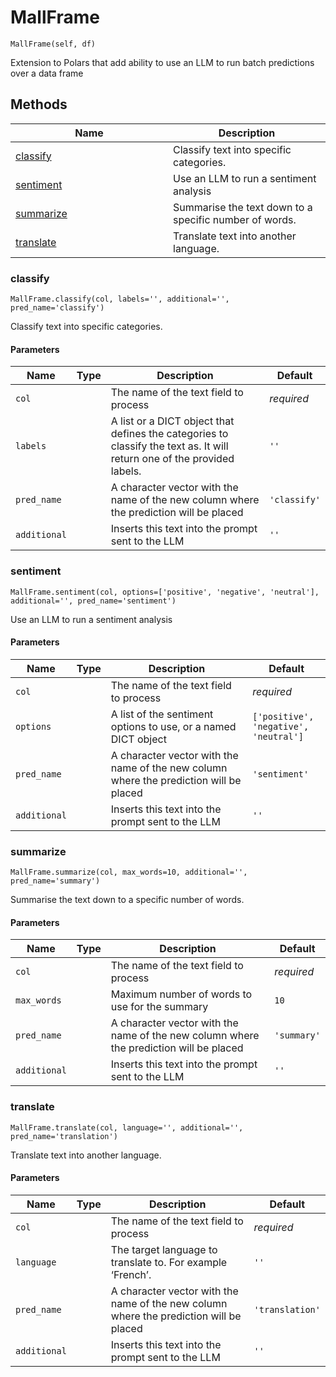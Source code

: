 # MallFrame { #mall.MallFrame }

`MallFrame(self, df)`

Extension to Polars that add ability to use
an LLM to run batch predictions over a data frame

## Methods

| Name | Description |
| --- | --- |
| [classify](#mall.MallFrame.classify) | Classify text into specific categories. |
| [sentiment](#mall.MallFrame.sentiment) | Use an LLM to run a sentiment analysis |
| [summarize](#mall.MallFrame.summarize) | Summarise the text down to a specific number of words. |
| [translate](#mall.MallFrame.translate) | Translate text into another language. |

### classify { #mall.MallFrame.classify }

`MallFrame.classify(col, labels='', additional='', pred_name='classify')`

Classify text into specific categories.

#### Parameters

| Name         | Type   | Description                                                                                                              | Default      |
|--------------|--------|--------------------------------------------------------------------------------------------------------------------------|--------------|
| `col`        |        | The name of the text field to process                                                                                    | _required_   |
| `labels`     |        | A list or a DICT object that defines the categories to  classify the text as. It will return one of the provided labels. | `''`         |
| `pred_name`  |        | A character vector with the name of the new column where the prediction will be placed                                   | `'classify'` |
| `additional` |        | Inserts this text into the prompt sent to the LLM                                                                        | `''`         |

### sentiment { #mall.MallFrame.sentiment }

`MallFrame.sentiment(col, options=['positive', 'negative', 'neutral'], additional='', pred_name='sentiment')`

Use an LLM to run a sentiment analysis

#### Parameters

| Name         | Type   | Description                                                                            | Default                               |
|--------------|--------|----------------------------------------------------------------------------------------|---------------------------------------|
| `col`        |        | The name of the text field to process                                                  | _required_                            |
| `options`    |        | A list of the sentiment options to use, or a named DICT  object                        | `['positive', 'negative', 'neutral']` |
| `pred_name`  |        | A character vector with the name of the new column where the prediction will be placed | `'sentiment'`                         |
| `additional` |        | Inserts this text into the prompt sent to the LLM                                      | `''`                                  |

### summarize { #mall.MallFrame.summarize }

`MallFrame.summarize(col, max_words=10, additional='', pred_name='summary')`

Summarise the text down to a specific number of words.

#### Parameters

| Name         | Type   | Description                                                                            | Default     |
|--------------|--------|----------------------------------------------------------------------------------------|-------------|
| `col`        |        | The name of the text field to process                                                  | _required_  |
| `max_words`  |        | Maximum number of words to use for the summary                                         | `10`        |
| `pred_name`  |        | A character vector with the name of the new column where the prediction will be placed | `'summary'` |
| `additional` |        | Inserts this text into the prompt sent to the LLM                                      | `''`        |

### translate { #mall.MallFrame.translate }

`MallFrame.translate(col, language='', additional='', pred_name='translation')`

Translate text into another language.

#### Parameters

| Name         | Type   | Description                                                                            | Default         |
|--------------|--------|----------------------------------------------------------------------------------------|-----------------|
| `col`        |        | The name of the text field to process                                                  | _required_      |
| `language`   |        | The target language to translate to. For example 'French'.                             | `''`            |
| `pred_name`  |        | A character vector with the name of the new column where the prediction will be placed | `'translation'` |
| `additional` |        | Inserts this text into the prompt sent to the LLM                                      | `''`            |